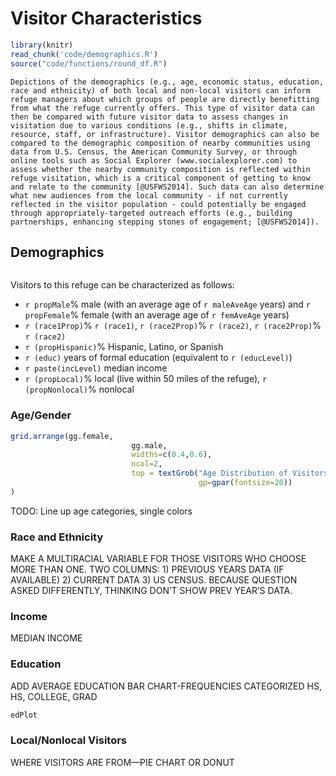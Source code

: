 # Visitor Characteristics{-}

```r
library(knitr)
read_chunk('code/demographics.R')
source("code/functions/round_df.R")
```

```block2
Depictions of the demographics (e.g., age, economic status, education, race and ethnicity) of both local and non-local visitors can inform refuge managers about which groups of people are directly benefitting from what the refuge currently offers. This type of visitor data can then be compared with future visitor data to assess changes in visitation due to various conditions (e.g., shifts in climate, resource, staff, or infrastructure). Visitor demographics can also be compared to the demographic composition of nearby communities using data from U.S. Census, the American Community Survey, or through online tools such as Social Explorer (www.socialexplorer.com) to assess whether the nearby community composition is reflected within refuge visitation, which is a critical component of getting to know and relate to the community [@USFWS2014]. Such data can also determine what new audiences from the local community - if not currently reflected in the visitor population - could potentially be engaged through appropriately-targeted outreach efforts (e.g., building partnerships, enhancing stepping stones of engagement; [@USFWS2014]).
```

## Demographics{-}
```r
```

Visitors to this refuge can be characterized as follows: 

- `r propMale`% male (with an average age of `r maleAveAge` years) and `r propFemale`% female (with an average age of `r femAveAge` years)
- `r (race1Prop)`% `r (race1)`, `r (race2Prop)`% `r (race2)`, `r (race2Prop)`% `r (race2)`
- `r (propHispanic)`% Hispanic, Latino, or Spanish
- `r (educ)` years of formal education (equivalent to `r (educLevel)`)
- `r paste(incLevel)` median income
- `r (propLocal)`% local (live within 50 miles of the refuge), `r (propNonlocal)`% nonlocal
	

### Age/Gender{-}

```r
grid.arrange(gg.female,
                           gg.male,
                           widths=c(0.4,0.6),
                           ncol=2,
                           top = textGrob("Age Distribution of Visitors to this Refuge",
                                          gp=gpar(fontsize=20))
)


```

TODO: Line up age categories, single colors

### Race and Ethnicity{-}
MAKE A MULTIRACIAL VARIABLE FOR THOSE VISITORS WHO CHOOSE MORE THAN ONE. TWO COLUMNS: 1) PREVIOUS YEARS DATA (IF AVAILABLE) 2) CURRENT DATA 3) US CENSUS. BECAUSE QUESTION ASKED DIFFERENTLY, THINKING DON’T SHOW PREV YEAR’S DATA.


### Income{-}

MEDIAN INCOME

### Education{-}

ADD AVERAGE EDUCATION
BAR CHART-FREQUENCIES CATEGORIZED
HS, HS, COLLEGE, GRAD

```r
edPlot
```


### Local/Nonlocal Visitors{-}

WHERE VISITORS ARE FROM—PIE CHART OR DONUT


